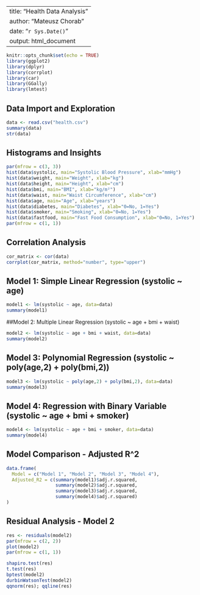 
---
title: "Health Data Analysis"
author: "Mateusz Chorab"
date: "`r Sys.Date()`"
output: html_document
---

```r
knitr::opts_chunk$set(echo = TRUE)
library(ggplot2)
library(dplyr)
library(corrplot)
library(car)
library(GGally)
library(lmtest)
```

## Data Import and Exploration

```r
data <- read.csv("health.csv")
summary(data)
str(data)
```

## Histograms and Insights

```r
par(mfrow = c(3, 3))
hist(data$systolic, main="Systolic Blood Pressure", xlab="mmHg")
hist(data$weight, main="Weight", xlab="kg")
hist(data$height, main="Height", xlab="cm")
hist(data$bmi, main="BMI", xlab="kg/m²")
hist(data$waist, main="Waist Circumference", xlab="cm")
hist(data$age, main="Age", xlab="years")
hist(data$diabetes, main="Diabetes", xlab="0=No, 1=Yes")
hist(data$smoker, main="Smoking", xlab="0=No, 1=Yes")
hist(data$fastfood, main="Fast Food Consumption", xlab="0=No, 1=Yes")
par(mfrow = c(1, 1))
```

## Correlation Analysis

```r
cor_matrix <- cor(data)
corrplot(cor_matrix, method="number", type="upper")
```

## Model 1: Simple Linear Regression (systolic ~ age)

```r
model1 <- lm(systolic ~ age, data=data)
summary(model1)
```

##Model 2: Multiple Linear Regression (systolic ~ age + bmi + waist)

```r
model2 <- lm(systolic ~ age + bmi + waist, data=data)
summary(model2)
```

## Model 3: Polynomial Regression (systolic ~ poly(age,2) + poly(bmi,2))

```r
model3 <- lm(systolic ~ poly(age,2) + poly(bmi,2), data=data)
summary(model3)
```

## Model 4: Regression with Binary Variable (systolic ~ age + bmi + smoker)

```r
model4 <- lm(systolic ~ age + bmi + smoker, data=data)
summary(model4)
```

## Model Comparison - Adjusted R^2

```r
data.frame(
  Model = c("Model 1", "Model 2", "Model 3", "Model 4"),
  Adjusted_R2 = c(summary(model1)$adj.r.squared,
                  summary(model2)$adj.r.squared,
                  summary(model3)$adj.r.squared,
                  summary(model4)$adj.r.squared)
)
```

## Residual Analysis - Model 2

```r
res <- residuals(model2)
par(mfrow = c(2, 2))
plot(model2)
par(mfrow = c(1, 1))

shapiro.test(res)
t.test(res)
bptest(model2)
durbinWatsonTest(model2)
qqnorm(res); qqline(res)
```
